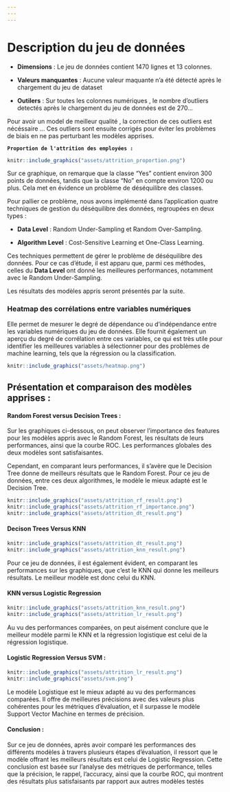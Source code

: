 ```yaml
---
---
---
```


# Description du jeu de données

-   **Dimensions** : Le jeu de données contient 1470 lignes et 13 colonnes.

-   **Valeurs manquantes** : Aucune valeur maquante n'a été détecté après le chargement du jeu de dataset

-   **Outilers** : Sur toutes les colonnes numériques , le nombre d'outliers detectés après le chargement du jeu de données est de 270...

Pour avoir un model de meilleur qualité , la correction de ces outliers est nécéssaire ... Ces outliers sont ensuite corrigés pour éviter les problèmes de biais en ne pas perturbant les modèles apprises.

**`Proportion de l'attrition des employées :`**

```r
knitr::include_graphics("assets/attrition_proportion.png")
```

Sur ce graphique, on remarque que la classe "Yes" contient environ 300 points de données, tandis que la classe "No" en compte environ 1200 ou plus. Cela met en évidence un problème de déséquilibre des classes.

Pour pallier ce problème, nous avons implémenté dans l'application quatre techniques de gestion du déséquilibre des données, regroupées en deux types :

-   **Data Level** : Random Under-Sampling et Random Over-Sampling.

-   **Algorithm Level** : Cost-Sensitive Learning et One-Class Learning.

Ces techniques permettent de gérer le problème de déséquilibre des données. Pour ce cas d'étude, il est apparu que, parmi ces méthodes, celles du **Data Level** ont donné les meilleures performances, notamment avec le Random Under-Sampling.

Les résultats des modèles appris seront présentés par la suite.

### Heatmap des corrélations entre variables numériques

Elle permet de mesurer le degré de dépendance ou d'indépendance entre les variables numériques du jeu de données. Elle fournit également un aperçu du degré de corrélation entre ces variables, ce qui est très utile pour identifier les meilleures variables à sélectionner pour des problèmes de machine learning, tels que la régression ou la classification.

```r
knitr::include_graphics("assets/heatmap.png")
```

## Présentation et comparaison des modèles apprises :

#### Random Forest versus Decision Trees :

Sur les graphiques ci-dessous, on peut observer l'importance des features pour les modèles appris avec le Random Forest, les résultats de leurs performances, ainsi que la courbe ROC. Les performances globales des deux modèles sont satisfaisantes.

Cependant, en comparant leurs performances, il s'avère que le Decision Tree donne de meilleurs résultats que le Random Forest. Pour ce jeu de données, entre ces deux algorithmes, le modèle le mieux adapté est le Decision Tree.

```r
knitr::include_graphics("assets/attrition_rf_result.png")
knitr::include_graphics("assets/attrition_rf_importance.png")
knitr::include_graphics("assets/attrition_dt_result.png")
```

#### Decison Trees Versus KNN

```r
knitr::include_graphics("assets/attrition_dt_result.png")
knitr::include_graphics("assets/attrition_knn_result.png")
```

Pour ce jeu de données, il est également évident, en comparant les performances sur les graphiques, que c'est le KNN qui donne les meilleurs résultats. Le meilleur modèle est donc celui du KNN.

#### KNN versus Logistic Regression

```r
knitr::include_graphics("assets/attrition_knn_result.png")
knitr::include_graphics("assets/attrition_lr_result.png")

```

Au vu des performances comparées, on peut aisément conclure que le meilleur modèle parmi le KNN et la régression logistique est celui de la régression logistique.

#### Logistic Regression Versus SVM :

```r
knitr::include_graphics("assets/attrition_lr_result.png")
knitr::include_graphics("assets/svm.png")
```

Le modèle Logistique est le mieux adapté au vu des performances comparées. Il offre de meilleures précisions avec des valeurs plus cohérentes pour les métriques d'évaluation, et il surpasse le modèle Support Vector Machine en termes de précision.

#### Conclusion :

Sur ce jeu de données, après avoir comparé les performances des différents modèles à travers plusieurs étapes d'évaluation, il ressort que le modèle offrant les meilleurs résultats est celui de Logistic Regression. Cette conclusion est basée sur l'analyse des métriques de performance, telles que la précision, le rappel, l'accuracy, ainsi que la courbe ROC, qui montrent des résultats plus satisfaisants par rapport aux autres modèles testés
